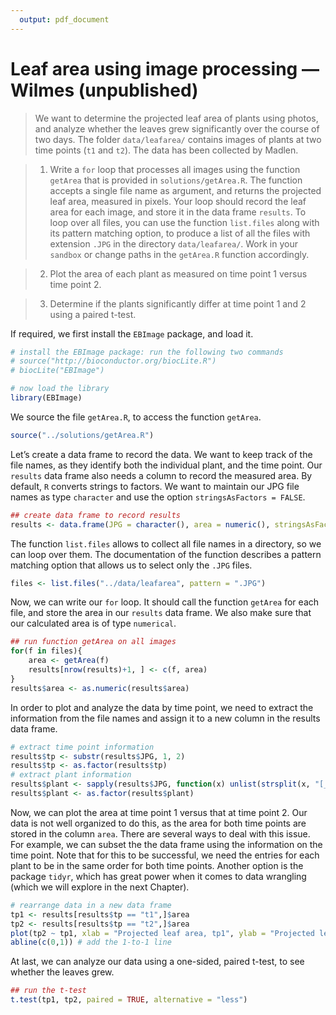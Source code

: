 ```yaml
---
  output: pdf_document
---
```

  
# Leaf area using image processing --- Wilmes (unpublished)
  
> We want to determine the projected leaf area of plants using photos, and analyze whether the leaves grew significantly over the course of two days. The folder `data/leafarea/` contains images of plants at two time points (`t1` and `t2`). The data has been collected by Madlen.

> 1. Write a `for` loop that processes all images using the function `getArea` that is provided in `solutions/getArea.R`. The function accepts a single file name as argument, and returns the projected leaf area, measured in pixels. Your loop should record the leaf area for each image, and store it in the data frame `results`. To loop over all files, you can use the function `list.files` along with its pattern matching option, to produce a list of all the files with extension `.JPG` in the directory `data/leafarea/`. Work in your `sandbox` or change paths in the `getArea.R` function accordingly.

> 2. Plot the area of each plant as measured on time point 1 versus time point 2.

> 3. Determine if the plants significantly differ at time point 1 and 2 using a paired t-test.


If required, we first install the `EBImage` package, and load it.

```r
# install the EBImage package: run the following two commands
# source("http://bioconductor.org/biocLite.R")
# biocLite("EBImage")

# now load the library
library(EBImage)
```

We source the file `getArea.R`, to access the function `getArea`.

```r
source("../solutions/getArea.R")
```

Let's create a data frame to record the data. We want to keep track of the file names, as they identify both the individual plant, and the time point. Our `results` data frame also needs a column to record the measured area. By default, `R` converts strings to factors. We want to maintain our JPG file names as type `character` and use the option `stringsAsFactors = FALSE`.

```r
## create data frame to record results
results <- data.frame(JPG = character(), area = numeric(), stringsAsFactors = FALSE)
```

The function `list.files` allows to collect all file names in a directory, so we can loop over them. The documentation of the function describes a pattern matching option that allows us to select only the `.JPG` files.

```r
files <- list.files("../data/leafarea", pattern = ".JPG")
```

Now, we can write our `for` loop. It should call the function `getArea` for each file, and store the area in our `results` data frame. We also make sure that our calculated area is of type `numerical`.

```r
## run function getArea on all images
for(f in files){
    area <- getArea(f)
    results[nrow(results)+1, ] <- c(f, area)
}
results$area <- as.numeric(results$area)
```

In order to plot and analyze the data by time point, we need to extract the information from the file names and assign it to a new column in the results data frame.

```r
# extract time point information
results$tp <- substr(results$JPG, 1, 2)
results$tp <- as.factor(results$tp)
# extract plant information
results$plant <- sapply(results$JPG, function(x) unlist(strsplit(x, "[_]|[.]"))[2])
results$plant <- as.factor(results$plant)
```

Now, we can plot the area at time point 1 versus that at time point 2. Our data is not well organized to do this, as the area for both time points are stored in the column `area`. There are several ways to deal with this issue. For example, we can subset the the data frame using the information on the time point. Note that for this to be successful, we need the entries for each plant to be in the same order for both time points. Another option is the package `tidyr`, which has great power when it comes to data wrangling (which we will explore in the next Chapter).

```r
# rearrange data in a new data frame
tp1 <- results[results$tp == "t1",]$area
tp2 <- results[results$tp == "t2",]$area
plot(tp2 ~ tp1, xlab = "Projected leaf area, tp1", ylab = "Projected leaf area, tp2")
abline(c(0,1)) # add the 1-to-1 line
```

At last, we can analyze our data using a one-sided, paired t-test, to see whether the leaves grew.

```r
## run the t-test
t.test(tp1, tp2, paired = TRUE, alternative = "less")
```
